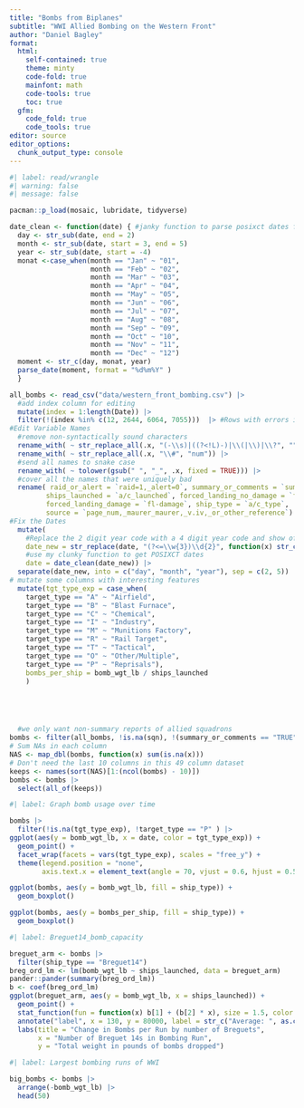 ```yaml
---
title: "Bombs from Biplanes"
subtitle: "WWI Allied Bombing on the Western Front"
author: "Daniel Bagley"
format: 
  html:
    self-contained: true
    theme: minty
    code-fold: true
    mainfont: math
    code-tools: true
    toc: true
  gfm:
    code_fold: true
    code_tools: true
editor: source
editor_options: 
  chunk_output_type: console
---
```



```r
#| label: read/wrangle
#| warning: false
#| message: false

pacman::p_load(mosaic, lubridate, tidyverse)

date_clean <- function(date) { #janky function to parse posixct dates from the data
  day <- str_sub(date, end = 2)
  month <- str_sub(date, start = 3, end = 5)
  year <- str_sub(date, start = -4)
  monat <-case_when(month == "Jan" ~ "01",
                    month == "Feb" ~ "02",
                    month == "Mar" ~ "03",
                    month == "Apr" ~ "04",
                    month == "May" ~ "05",
                    month == "Jun" ~ "06",
                    month == "Jul" ~ "07",
                    month == "Aug" ~ "08",
                    month == "Sep" ~ "09",
                    month == "Oct" ~ "10",
                    month == "Nov" ~ "11",
                    month == "Dec" ~ "12")
  moment <- str_c(day, monat, year)
  parse_date(moment, format = "%d%m%Y" )
  }

all_bombs <- read_csv("data/western_front_bombing.csv") |> 
  #add index column for editing
  mutate(index = 1:length(Date)) |> 
  filter(!(index %in% c(12, 2644, 6064, 7055)))  |> #Rows with errors identified by read_csv
#Edit Variable Names
  #remove non-syntactically sound characters
  rename_with( ~ str_replace_all(.x, "(-\\s)|((?<!L)-)|\\(|\\)|\\?", "")) |> 
  rename_with( ~ str_replace_all(.x, "\\#", "num")) |> 
  #send all names to snake case
  rename_with( ~ tolower(gsub(" ", "_", .x, fixed = TRUE))) |> 
  #cover all the names that were uniquely bad
  rename( raid_or_alert = `raid=1,_alert=0`, summary_or_comments = `summary_rec_t/f_or_comments`,
         ships_launched = `a/c_launched`, forced_landing_no_damage = `fl-no_damage`, 
         forced_landing_damage = `fl-damage`, ship_type = `a/c_type`, 
         source = `page_num,_maurer_maurer,_v.iv,_or_other_reference`) |> 
#Fix the Dates
  mutate(
    #Replace the 2 digit year code with a 4 digit year code and show off that I know what a regex is
    date_new = str_replace(date, "(?<=\\w{3})\\d{2}", function(x) str_c("19", x)),
    #use my clunky function to get POSIXCT dates
    date = date_clean(date_new)) |> 
  separate(date_new, into = c("day", "month", "year"), sep = c(2, 5)) |> 
# mutate some columns with interesting features
  mutate(tgt_type_exp = case_when(
    target_type == "A" ~ "Airfield",
    target_type == "B" ~ "Blast Furnace",
    target_type == "C" ~ "Chemical",
    target_type == "I" ~ "Industry",
    target_type == "M" ~ "Munitions Factory",
    target_type == "R" ~ "Rail Target",
    target_type == "T" ~ "Tactical",
    target_type == "O" ~ "Other/Multiple",
    target_type == "P" ~ "Reprisals"),
    bombs_per_ship = bomb_wgt_lb / ships_launched
    )





  #we only want non-summary reports of allied squadrons
bombs <- filter(all_bombs, !is.na(sqn), !(summary_or_comments == "TRUE")) 
# Sum NAs in each column
NAS <- map_dbl(bombs, function(x) sum(is.na(x))) 
# Don't need the last 10 columns in this 49 column dataset
keeps <- names(sort(NAS)[1:(ncol(bombs) - 10)])
bombs <- bombs |> 
  select(all_of(keeps))

```



```r
#| label: Graph bomb usage over time

bombs |> 
  filter(!is.na(tgt_type_exp), !target_type == "P" ) |> 
ggplot(aes(y = bomb_wgt_lb, x = date, color = tgt_type_exp)) +
  geom_point() +
  facet_wrap(facets = vars(tgt_type_exp), scales = "free_y") +
  theme(legend.position = "none",
        axis.text.x = element_text(angle = 70, vjust = 0.6, hjust = 0.5))

ggplot(bombs, aes(y = bomb_wgt_lb, fill = ship_type)) +
  geom_boxplot()

ggplot(bombs, aes(y = bombs_per_ship, fill = ship_type)) + 
  geom_boxplot()

```

```r
#| label: Breguet14_bomb_capacity

breguet_arm <- bombs |> 
  filter(ship_type == "Breguet14")
breg_ord_lm <- lm(bomb_wgt_lb ~ ships_launched, data = breguet_arm)
pander::pander(summary(breg_ord_lm))
b <- coef(breg_ord_lm)
ggplot(breguet_arm, aes(y = bomb_wgt_lb, x = ships_launched)) + 
  geom_point() +
  stat_function(fun = function(x) b[1] + (b[2] * x), size = 1.5, color = "navy") +
  annotate("label", x = 130, y = 80000, label = str_c("Average: ", as.character(round(mean(breguet_arm$bomb_wgt_lb, na.rm = TRUE), 2)), "\nslope: ", as.character(round(b[2],3)))) +
  labs(title = "Change in Bombs per Run by number of Breguets",
       x = "Number of Breguet 14s in Bombing Run",
       y = "Total weight in pounds of bombs dropped")

```

```r
#| label: Largest bombing runs of WWI

big_bombs <- bombs |> 
  arrange(-bomb_wgt_lb) |> 
  head(50)

```







